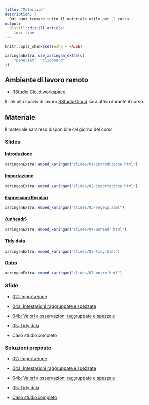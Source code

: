 ```yaml
---
title: "Materiale"
description: |
  Qui puoi trovare tutto il materiale utile per il corso.
output: 
  distill::distill_article:
    toc: true
---
```




```r
knitr::opts_chunk$set(echo = FALSE)
```

```r
xaringanExtra::use_xaringan_extra(c(
    "panelset", "clipboard"
))
```

## Ambiente di lavoro remoto {#rs-cloud}

+ [RStudio Cloud workspace](https://bit.ly/datacleaning-cra)

<aside>
Il link allo spazio di lavoro [RStudio Cloud](https://rstudio.cloud/) sarà attivo durante il corso.
</aside>


## Materiale


<aside>
Il materiale sarà reso disponibile dal giorno del corso.
</aside>


### Slides


#### [Introduzione](slides/01-introduzione.html)

```r
xaringanExtra::embed_xaringan("slides/01-introduzione.html")
```

#### [Importazione](slides/02-importazione.html)

```r
xaringanExtra::embed_xaringan("slides/02-importazione.html")
```

#### [Espressioni Regolari](slides/03-regexp.html)

```r
xaringanExtra::embed_xaringan("slides/03-regexp.html")
```

#### [{unheadr}](slides/04-unheadr.html)

```r
xaringanExtra::embed_xaringan("slides/04-unheadr.html")
```


#### [Tidy data](slides/05-tidy.html)

```r
xaringanExtra::embed_xaringan("slides/05-tidy.html")
```

#### [Outro](slides/07-outro.html)

```r
xaringanExtra::embed_xaringan("slides/07-outro.html")
```


### Sfide

+ [02: Importazione](esercizi/02_ex-importazione.R)
+ [04a: Intestazioni raggruppate e spezzate](esercizi/04a_ex-unheadr-headers.R)
+ [04b: Valori e osservazioni raggruppate e spezzate](esercizi/04b_ex-unheadr-mash.R)
+ [05: Tidy data](esercizi/05_ex-tidy.R)


+ [Caso studio completo](esercizi/caso-studio-completo.R)

### Soluzioni proposte

+ [02: Importazione](esercizi/soluzioni/02_sol-importazione.R)
+ [04a: Intestazioni raggruppate e spezzate](esercizi/soluzioni/04a_sol-unheadr-headers.R)
+ [04b: Valori e osservazioni raggruppate e spezzate](esercizi/soluzioni/04b_sol-unheadr-mash.R)
+ [05: Tidy data](esercizi/soluzioni/05_sol-tidy.R)

+ [Caso studio completo](esercizi/soluzioni/soluzione_caso-studio-completo.R)
